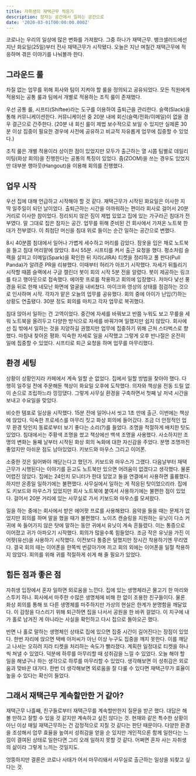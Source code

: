 ```yaml
---
title: 자취생의 재택근무 적응기
description: 잠자는 공간에서 일하는 공간으로
date: '2020-03-01T00:00:00.000Z'
---
```


코로나는 우리의 일상에 많은 변화를 가져왔다. 그중 하나가 재택근무. 뱅크샐러드에선 지난 화요일(25일)부터 전사 재택근무가 시작됐다. 오늘은 지난 며칠간 재택근무에 적응하며 겪은 이야기를 나눠볼까 한다.

## 그라운드 룰

차질 없는 업무를 위해 회사와 팀이 지켜야 할 룰을 정의되고 공유되었다. 모든 직원에게 적용되는 공통 룰과 팀에서 개별로 적용하는 조직 룰이 존재했다.

우선 공통 룰, 시프티(Shiftee)라는 도구를 이용하여 출퇴근을 관리한다. 슬랙(Slack)을 통해 커뮤니케이션한다. 커뮤니케이션 중 20분 내에 회신(슬랙/전화/이메일)이 없을 경우 결근으로 간주한다. (20분 내 회신 룰이 제법 보수적으로 보일 수 있지만 실제론 30분 이상 집중이 필요한 경우에 사전에 공유하고 비교적 자유롭게 업무에 집중할 수 있었다.)

조직 룰은 개별 적용이라 상이한 점이 있었지만 모두가 출근하는 열 시쯤 팀별로 데일리 미팅(화상 회의)을 진행한다는 공통의 특징이 있었다. 줌(ZOOM)을 쓰는 경우도 있었지만 대부분 행아웃(Hangout)을 이용해 회의를 진행했다.

## 업무 시작

우선 집에 대해 언급하고 시작해야 할 것 같다. 재택근무가 시작된 화요일은 이사한 지 딱 일주일이 되던 날이었다. 출퇴근하는 시간을 아까워하는 편이라 회사로 걸어서 20분 거리로 이사한 참이었다. 정리되지 않은 짐이 제법 있었고 집에 있는 가구라곤 침대가 전부였다. 말 그대로 집은 잠자는 공간. 업무를 위해 준비된 건 회사에서 가져온 노트북 한대가 전부였다. 이 최첨단 머신을 침대 위로 들이는 순간 일하는 공간으로 변했다.

8시 40분쯤 침대에서 일어나 가볍게 세수하고 머리를 감았다. 잠옷을 입은 채로 노트북을 들고 침대 머리맡에 앉았다. 8시 55분. 시프티를 켜서 출근 요청을 했다. 평소처럼 슬랙을 살피고 이메일(Spark)을 확인한 뒤 지라(JIRA) 티켓을 정리하고 풀 판다(Pull Panda)가 알려준 PR을 리뷰했다. 이때부터 허리가 아프기 시작했다. 자세가 뒤틀리기 시작할 때쯤 슬랙에서 구글 캘린더 봇이 회의 시작 5분 전을 알렸다. 봇이 제공하는 링크를 타고 행아웃으로 접속했다. 에어팟 프로를 착용하고 회의에 입장했다. 저마다 낯선 풍경을 뒤로 한채 네모난 화면에 얼굴을 내비쳤다. 마이크와 영상의 상태를 점검하는 것으로 인사하며 시작. 각자가 맡은 오늘의 업무를 공유했다. 회의 중에 아이가 난입(?)하는 상황도 연출됐다. 30분 정도 회의를 마치고 각자 업무로 복귀했다.

침대 앉아서 일하는 건 고역이었다. 중간에 자세를 바꿔보고 반쯤 누워도 보고 무릎을 세워 노트북을 올려두고 다양한 방식으로 자세를 바꿔가며 일했지만 쉽지 않았다. 회사에선 집 밖에서 일하는 것을 지양하길 권했지만 업무에 집중하기 위해 근처 스타벅스로 향했다. 마침내 찾아온 평화. 익숙한 자세로 일을 시작했고 그렇게 오후 반나절은 온전히 일에 집중할 수 있었다. 시프티로 퇴근 요청을 하며 업무를 마무리했다.

## 환경 세팅

상황이 상황인지라 카페에서 계속 일할 순 없었다. 집에서 일할 방법을 찾아야 했다. 다행히 일주일 전에 주문해둔 책상이 화요일 오후에 도착했다. 의자와 책상을 전동 드릴 없이 손으로 조립하느라 낑낑댔다. 그렇게 사무실 환경을 구축하면서 첫째 날 저녁 시간을 보내고 수요일을 맞았다.

비슷한 템포로 일상을 시작했다. 15분 전에 일어나서 씻고 1초 만에 출근. 이번에는 책상에 앉았다. 익숙한 프로세스를 마무리 짓고 화상 회의에 들어갔다. 조금 더 안정적인 업무 환경 탓인지 동료로부터 보기 좋다는 소리(?)를 들었다. 조명을 적절하게 배치한 탓도 있었다. 침대에서는 주황색 조명을 썼고 책상에선 백색 조명을 사용했다. 사소하지만 조명의 변화는 둘째 날부터 시작된 화상 회의 녹화에 대한 자신감을 주었다. 분명 조명까진 좋았지만 아쉬운 점도 남아있었다. 키보드와 마우스 그리고 이어폰.

소중한 것은 잃어봐야 깨닫는다고 했던가. 키보드와 마우스가 그랬다. 다음날부터 재택근무가 시행된다는 이야기를 듣고도 노트북만 있으면 어려움이 없겠다고 생각했다. 물론 어렵진 않았다. 집에는 24인치 모니터가 한대 있었고 둘을 연결에서 사용하면 훌륭했다. 하지만 온종일 일하기에는 불편했다. 사무실에서 일하는 게 적응된 탓이었으리라. 집에도 키보드와 마우스가 있었지만 회사 노트북에 붙여서 사용하기에는 불편한 점이 있었다. 걸어서 20분 거리에 있는 사무실로 가서 키보드와 마우스를 모셔왔다.

일을 하는 중에는 회사에서 받은 에어팟 프로를 사용해왔다. 음악을 들을 때는 문제가 없었지만 회의를 하며 말을 했을 때가 불편했다. 노이즈 캔슬링을 지원하는 유닛이 다소 커 귀에 쏙 들어가지 않은 탓에 말하는 동안 귀에서 유닛이 계속 흔들렸다. 이는 통증으로 이어졌고 귀가 아파오기 시작했다. 회의가 많을수록 힘들었다. 조금 작은 유닛을 가진 이어팟(유선)을 사용하기 시작했다. 이전보다 통증은 덜했지만 장시간 착용하기엔 무리였다. 결국 회의 때는 이어폰을 한쪽씩 번갈아가며 끼고 회의 외에는 이어폰을 일절 착용하지 않았다. 회의를 위해 귀를 적절하게 쉬게 해 줄 필요가 있었다.

## 힘든 점과 좋은 점

자취생 입장에서 혼자 일하면 외로움을 느낀다. 집에 있는 생명체라곤 물고기 한 마리와 스투키 하나. 회사에서 마주한 수많은 생명체에 비해 한 없이 조용한 친구들이다. 물론 화상 회의를 통해 또 다른 생명체를 마주하지만 가상의 현실은 한계가 분명함을 깨달았다. 이 감정을 다스리기 위해 퇴근하면 집을 나서서 공원을 한 바퀴 걸었다. 이 지구에 내가 홀로 남겨진 게 아니라는 사실을 확인하고 다시 집으로 돌아오곤 했다.

반면 나 홀로 말하는 생명체인 상태로 집에 있으면 집중 시간이 길어진다는 장점이 있었다. 한번 자리에 앉으면 택배 아저씨가 아닌 이상 누구도 집중을 깨지 못한다. 이를 깨닫고 나서는 오히려 지라 티켓을 처리하는 속도가 빨라졌다. 계획한 일정대로 티켓을 하나씩 쳐낼 수 있었다. 덕분에 하루를 마무리할 때 성취감을 느낄 수 있었다. 오늘 해야 할 일을 해냈구나 하는 생각으로 하루를 마무리할 수 있었다. 생각해보면 이 성취감은 외로움과 맞바꾼 대가다. 한번 더 생각해보면 외로움을 잘 다룰 수 있다면 재택근무가 효율이 높을 수 있다는 확신이 들었다.

## 그래서 재택근무 계속할만한 거 같아?

재택근무 나흘째, 친구들로부터 재택근무를 계속할만한지 질문을 받곤 했다. 대답은 해볼 만하고 잘할 수 있을 것 같지만 계속하고 싶진 않다는 것. 현재와 같은 특수한 상황이 아닌 이상 매일 재택근무하는 건 감정적으로 지칠 것 같다는 판단 때문이다. 다양한 환경을 조성해서 업무 효율을 높여서 성취감을 얻을 순 있지만 개인적으론 함께 일한다는 느낌이 결여된 상태로 일한다면 그리 오래 일하지 못할 것 같다. 어쩌면 혼자 사는 자취생의 삶이라 그렇게 느끼는 것일지도.

엉뚱하지만 결론은 코로나 사태가 어서 마무리돼서 사무실로 출근하는 일상을 되찾고 싶다는 것.
